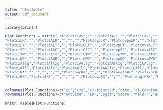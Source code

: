 ```yaml
---
title: "htmltable"
output: pdf_document
---
```


```r
library(printr) 

Plot.Functions = matrix( c("PlotciAS","","PlotciAAS","","PlotciCAS","","PlotcovpAS","PlotcovpAAS","PlotcovpCAS","PlotlengthAS","PlotexplAS","PlotlengthAAS","PlotexplAAS","PlotlengthCAS","PlotexplCAS","PlotpCOpBIAS","PlotpCOpBIAAS","PlotpCOpBICAS","PloterrAS","PloterrAAS","PloterrCAS",
"PlotciLR","","PlotciALR","","","","PlotcovpLR","PlotcovpALR","","PlotlengthLR","PlotexplLR","PlotlengthALR","PlotexplALR","","","PlotpCOpBILR","PlotpCOpBIALR","","PloterrLR","PloterrALR","",
"PlotciLT","","PlotciALT","","PlotciCLT","","PlotcovpLT","PlotcovpALT","PlotcovpCLT","PlotlengthLT","PlotexplLT","PlotlengthALT","PlotexplALT","PlotlengthCLT","PlotexplCLT","PlotpCOpBILT","PlotpCOpBIALT","PlotpCOpBICLT","PloterrLT","PloterrALT","PloterrCLT",
"PlotciSC","","PlotciASC","","PlotciCSC","","PlotcovpSC","PlotcovpASC","PlotcovpCSC","PlotlengthSC","PlotexplSC","PlotlengthASC","PlotexplASC","PlotlengthCSC","PlotexplCSC","PlotpCOpBISC","PlotpCOpBIASC","PlotpCOpBICSC","PloterrSC","PloterrASC","PloterrCSC",
"PlotciTW","","PlotciATW","","PlotciCTW","","PlotcovpTW","PlotcovpATW","PlotcovpCTW","PlotlengthTW","PlotexplTW","PlotlengthATW","PlotexplATW","PlotlengthCTW","PlotexplCTW","PlotpCOpBITW","PlotpCOpBIATW","PlotpCOpBICTW","PloterrTW","PloterrATW","PloterrCTW",
"PlotciWD","","PlotciAWD","","PlotciCWD","","PlotcovpWD","PlotcovpAWD","PlotcovpCWD","PlotlengthWD","PlotexplWD","PlotlengthAWD","PlotexplAWD","PlotlengthCWD","PlotexplCWD","PlotpCOpBIWD","PlotpCOpBIAWD","PlotpCOpBICWD","PloterrWD","PloterrAWD","PloterrCWD",
"PlotciAllg","PlotciAllxg","PlotciAAllg","PlotciAAllxg","PlotciCAllg","PlotciCAllxg","","","","","","","","","","","","","","","",
"PlotciAll","PlotciAllx","PlotciAAll","PlotciAAllx","PlotciCAll","PlotciCAllx","PlotcovpAll","PlotcovpAAll","PlotcovpCAll","PlotlengthAll","PlotexplAll","PlotlengthAAll","PlotexplAAll","PlotlengthCAll","PlotexplCAll","PlotpCOpBIAll","PlotpCOpBIAAll","PlotpCOpBICAll","PloterrAll","PloterrAAll","PloterrCAll",
"PlotciBA","","","","","","PlotcovpBA","","","PlotlengthBA","PlotexplBA","","","","","PlotpCOpBIBA","","","PloterrBA","","",
"PlotciEX","PlotciEXx","","","","","PlotcovpEX","","","PlotlengthEX","PlotexplEX","","","","","PlotpCOpBIEX","","","PloterrEX","",""),byrow=TRUE, nrow=10,  ncol=21)


colnames(Plot.Functions)=c("ci","cix","ci-Adjusted","ciAx","ci-Continuity corrected","ciCx","covp","covpA","covpC","length","EL","Alength","AEL","Clength","CEL","pcpb","pcpbA","pcpbC","error","errorA","errorC")
rownames(Plot.Functions)=c("ArcSine", "LR","Logit","Score","Wald-T","Wald","All","Allg","Bayes","Exact")

knitr::kable(Plot.Functions)
```
